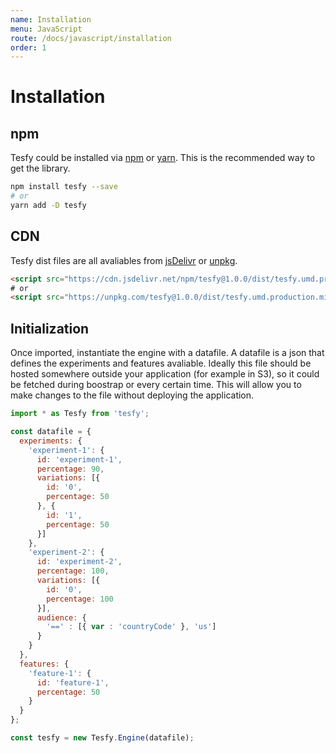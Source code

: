```yaml
---
name: Installation
menu: JavaScript
route: /docs/javascript/installation
order: 1
---
```


# Installation

## npm

Tesfy could be installed via [npm](https://www.npmjs.com/) or [yarn](https://yarnpkg.com/). This is the recommended way to get the library.

```bash
npm install tesfy --save
# or
yarn add -D tesfy
```

## CDN
Tesfy dist files are all avaliables from [jsDelivr](https://www.jsdelivr.com/package/npm/tesfy) or [unpkg](https://unpkg.com/).

```html
<script src="https://cdn.jsdelivr.net/npm/tesfy@1.0.0/dist/tesfy.umd.production.min.js"></script>
# or
<script src="https://unpkg.com/tesfy@1.0.0/dist/tesfy.umd.production.min.js"></script>
```

## Initialization
Once imported, instantiate the engine with a datafile. A datafile is a json that defines the experiments and features avaliable. Ideally this file should be hosted somewhere outside your application (for example in S3), so it could be fetched during boostrap or every certain time. This will allow you to make changes to the file without deploying the application.

```js
import * as Tesfy from 'tesfy';

const datafile = {
  experiments: {
    'experiment-1': {
      id: 'experiment-1',
      percentage: 90,
      variations: [{
        id: '0',
        percentage: 50
      }, {
        id: '1',
        percentage: 50
      }]
    },
    'experiment-2': {
      id: 'experiment-2',
      percentage: 100,
      variations: [{
        id: '0',
        percentage: 100
      }],
      audience: {
        '==' : [{ var : 'countryCode' }, 'us']
      }
    }
  },
  features: {
    'feature-1': {
      id: 'feature-1',
      percentage: 50
    }
  }
};

const tesfy = new Tesfy.Engine(datafile);
```
